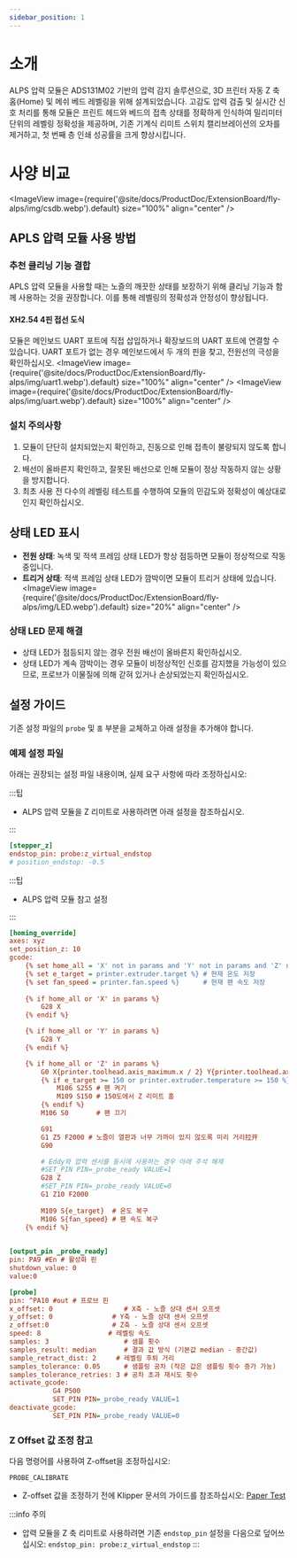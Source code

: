 ```yaml
---
sidebar_position: 1
---
```


# 소개
ALPS 압력 모듈은 ADS131M02 기반의 압력 감지 솔루션으로, 3D 프린터 자동 Z 축 홈(Home) 및 메쉬 베드 레벨링을 위해 설계되었습니다. 고감도 압력 검출 및 실시간 신호 처리를 통해 모듈은 프린트 헤드와 베드의 접촉 상태를 정확하게 인식하여 밀리미터 단위의 레벨링 정확성을 제공하며, 기존 기계식 리미트 스위치 캘리브레이션의 오차를 제거하고, 첫 번째 층 인쇄 성공률을 크게 향상시킵니다.
# 사양 비교
<ImageView image={require('@site/docs/ProductDoc/ExtensionBoard/fly-alps/img/csdb.webp').default} size="100%" align="center" />

## APLS 압력 모듈 사용 방법

### 추천 클리닝 기능 결합
APLS 압력 모듈을 사용할 때는 노즐의 깨끗한 상태를 보장하기 위해 클리닝 기능과 함께 사용하는 것을 권장합니다. 이를 통해 레벨링의 정확성과 안정성이 향상됩니다.

#### XH2.54 4핀 접선 도식
모듈은 메인보드 UART 포트에 직접 삽입하거나 확장보드의 UART 포트에 연결할 수 있습니다. UART 포트가 없는 경우 메인보드에서 두 개의 핀을 찾고, 전원선의 극성을 확인하십시오.
<ImageView image={require('@site/docs/ProductDoc/ExtensionBoard/fly-alps/img/uart1.webp').default} size="100%" align="center" />
<ImageView image={require('@site/docs/ProductDoc/ExtensionBoard/fly-alps/img/uart.webp').default} size="100%" align="center" />

### 설치 주의사항
1. 모듈이 단단히 설치되었는지 확인하고, 진동으로 인해 접촉이 불량되지 않도록 합니다.
2. 배선이 올바른지 확인하고, 잘못된 배선으로 인해 모듈이 정상 작동하지 않는 상황을 방지합니다.
3. 최초 사용 전 다수의 레벨링 테스트를 수행하여 모듈의 민감도와 정확성이 예상대로인지 확인하십시오.

## 상태 LED 표시
- **전원 상태**: 녹색 및 적색 프레임 상태 LED가 항상 점등하면 모듈이 정상적으로 작동 중입니다.
- **트리거 상태**: 적색 프레임 상태 LED가 깜박이면 모듈이 트리거 상태에 있습니다.
<ImageView image={require('@site/docs/ProductDoc/ExtensionBoard/fly-alps/img/LED.webp').default} size="20%" align="center" />

### 상태 LED 문제 해결
- 상태 LED가 점등되지 않는 경우 전원 배선이 올바른지 확인하십시오.
- 상태 LED가 계속 깜박이는 경우 모듈이 비정상적인 신호를 감지했을 가능성이 있으므로, 프로브가 이물질에 의해 갇혀 있거나 손상되었는지 확인하십시오.

## 설정 가이드
기존 설정 파일의 `probe` 및 `홈` 부분을 교체하고 아래 설정을 추가해야 합니다.

### 예제 설정 파일
아래는 권장되는 설정 파일 내용이며, 실제 요구 사항에 따라 조정하십시오:

:::팁

- ALPS 압력 모듈을 Z 리미트로 사용하려면 아래 설정을 참조하십시오.

:::
```cfg
[stepper_z]
endstop_pin: probe:z_virtual_endstop
# position_endstop: -0.5  
```
:::팁

- ALPS 압력 모듈 참고 설정

:::

```cfg
[homing_override]
axes: xyz
set_position_z: 10
gcode:
    {% set home_all = 'X' not in params and 'Y' not in params and 'Z' not in params %}
    {% set e_target = printer.extruder.target %} # 현재 온도 저장
    {% set fan_speed = printer.fan.speed %}      # 현재 팬 속도 저장
    
    {% if home_all or 'X' in params %}
        G28 X
    {% endif %}

    {% if home_all or 'Y' in params %}
        G28 Y
    {% endif %}

    {% if home_all or 'Z' in params %}
        G0 X{printer.toolhead.axis_maximum.x / 2} Y{printer.toolhead.axis_maximum.y / 2} F6000
        {% if e_target >= 150 or printer.extruder.temperature >= 150 %}
            M106 S255 # 팬 켜기
            M109 S150 # 150도에서 Z 리미트 홈
        {% endif %}
        M106 S0       # 팬 끄기

        G91
        G1 Z5 F2000 # 노즐이 열판과 너무 가까이 있지 않도록 미리 거리拉开
        G90

        # Eddy와 압력 센서를 동시에 사용하는 경우 아래 주석 해제
        #SET_PIN PIN=_probe_ready VALUE=1 
        G28 Z 
        #SET_PIN PIN=_probe_ready VALUE=0
        G1 Z10 F2000
        
        M109 S{e_target}  # 온도 복구
        M106 S{fan_speed} # 팬 속도 복구
    {% endif %}
        

[output_pin _probe_ready]
pin: PA9 #En # 활성화 핀
shutdown_value: 0
value:0

[probe]
pin: ^PA10 #out # 프로브 핀
x_offset: 0                  # X축 - 노즐 상대 센서 오프셋
y_offset: 0               # Y축 - 노즐 상대 센서 오프셋
z_offset:0                # Z축 - 노즐 상대 센서 오프셋
speed: 8                 # 레벨링 속도
samples: 3                   # 샘플 횟수
samples_result: median       # 결과 값 방식 (기본값 median - 중간값)
sample_retract_dist: 2     # 레벨링 후퇴 거리
samples_tolerance: 0.05      # 샘플링 공차 (작은 값은 샘플링 횟수 증가 가능)
samples_tolerance_retries: 3 # 공차 초과 재시도 횟수
activate_gcode:
           G4 P500
           SET_PIN PIN=_probe_ready VALUE=1
deactivate_gcode:
           SET_PIN PIN=_probe_ready VALUE=0  

```

### Z Offset 값 조정 참고
다음 명령어를 사용하여 Z-offset을 조정하십시오:
```gcode
PROBE_CALIBRATE
```

- Z-offset 값을 조정하기 전에 Klipper 문서의 가이드를 참조하십시오: [Paper Test](https://www.klipper3d.org/Bed_Level.html#the-paper-test)

:::info 주의
- 압력 모듈을 Z 축 리미트로 사용하려면 기존 `endstop_pin` 설정을 다음으로 덮어쓰십시오: `endstop_pin: probe:z_virtual_endstop`
:::
